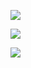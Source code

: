 [![](https://coolvibe.com/wp-content/uploads/2014/08/3D-Art-Gao-Ke-Yang-Monk.jpg)](file:///G:/MEDIA/cloud/con_xin_sam_hoi.mp4)

[![](https://coolvibe.com/wp-content/uploads/2014/12/3D-Art-Hu-Zheng-Monk.jpg)](file:///G:/MEDIA/cloud/muoi_hai_loi_nguyen_cua_bo_tat_quan_the_am.mp4)

[![](img/minh_anh_chap_het.png)](file:///G:/MEDIA/cloud/minh_anh_chap_het.mp4)





